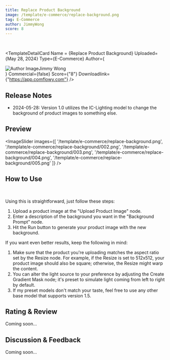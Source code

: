 ```yaml
---
title: Replace Product Background
image: /template/e-commerce/replace-background.png
tag: E-Commerce
author: JimmyWong
score: 8
---
```



<br/>

<TemplateDetailCard 
  Name = {<span>Replace Product Background</span>}
  Uploaded={<span>May 28, 2024</span>}
  Type={<span>E-Commerce</span>}
  Author={<div className="flex" ><img src="/author.jpg" alt="Author Image" className="mr-2 ml-1 size-5 rounded-full" /><span>Jimmy Wong</span></div>}
  Commercial={false}
  Score={"8"}
  Downloadlink={"https://app.comflowy.com"}
/>

## Release Notes

* 2024-05-28: Version 1.0 utilizes the IC-Lighting model to change the background of product images to something else. 

## Preview

<ImageSlider images={[
  '/template/e-commerce/replace-background.png', 
  '/template/e-commerce/replace-background/002.png', 
  '/template/e-commerce/replace-background/003.png', 
  '/template/e-commerce/replace-background/004.png', 
  '/template/e-commerce/replace-background/005.png'
]} />

## How to Use

<br/>
<PhotoProvider>
  <PhotoView src="/template/e-commerce/replace-background/001.png">
    <img src="/template/e-commerce/replace-background/001.png" alt="" className='rounded-lg'/>
  </PhotoView>
</PhotoProvider>

Using this is straightforward, just follow these steps:

1. Upload a product image at the "Upload Product Image" node.
2. Enter a description of the background you want in the "Background Prompt" node.
3. Hit the Run button to generate your product image with the new background.

If you want even better results, keep the following in mind:

1. Make sure that the product you're uploading matches the aspect ratio set by the Resize node. For example, if the Resize is set to 512x512, your product image should also be square; otherwise, the Resize might warp the content.
2. You can alter the light source to your preference by adjusting the Create Gradient Mask node; it's preset to simulate light coming from left to right by default.
3. If my preset models don't match your taste, feel free to use any other base model that supports version 1.5.

## Rating & Review

Coming soon...

## Discussion & Feedback

Coming soon...
